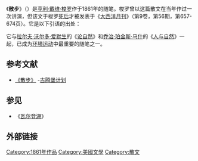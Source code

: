 {{No footnotes|time=2019-02-07T12:21:16+00:00}}

《'''散步'''》（{{lang-en|''Walking''}}）是[[亨利·戴维·梭罗|亨利·戴维·梭罗]]作于1861年的随笔。梭罗曾以这篇散文在当年作过一次讲演，但该文于梭罗[[遗作|死后]]才被发表于《[[大西洋月刊|大西洋月刊]]》（第9卷，第56期，第657-674页）。它是以下引语的出处：

{{cquote|世界存乎野性。（In wildness is the preservation of the world.）}}

它与[[拉尔夫·沃尔多·爱默生|拉尔夫·沃尔多·爱默生]]的《[[论自然_(随笔)|论自然]]》和[[乔治·珀金斯·马什|乔治·珀金斯·马什]]的《[[人与自然_(书)|人与自然]]》一起，已成为[[环境运动|环境运动]]中最重要的随笔之一。

==参考文献==
{{refbegin}}
*[http://onlinebooks.library.upenn.edu/webbin/gutbook/lookup?num=1022 《散步》] {{Wayback|url=http://onlinebooks.library.upenn.edu/webbin/gutbook/lookup?num=1022 |date=20071226192005 }}-[[古腾堡计划|古腾堡计划]]
{{refend}}

==参见==
*《[[瓦尔登湖|瓦尔登湖]]》

==外部链接==
{{wikisource|散步 (梭罗)}}

{{Henry David Thoreau|state=collapsed}}
{{Lit-stub}}

{{DEFAULTSORT:Walking}}
[[Category:1861年作品|Category:1861年作品]]
[[Category:美國文學|Category:美國文學]]
[[Category:散文|Category:散文]]